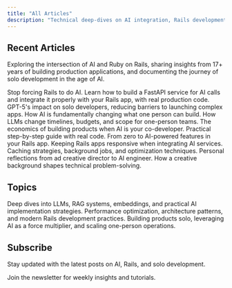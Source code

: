 ```yaml
---
title: "All Articles"
description: "Technical deep-dives on AI integration, Rails development, and building modern applications"
---
```


## Recent Articles

Exploring the intersection of AI and Ruby on Rails, sharing insights from 17+ years of building production applications, and documenting the journey of solo development in the age of AI.

<Card title="Your First AI Feature in Rails: Calling Python Services the Right Way" href="/blog/rails-python-ai-services" horizontal>
  Stop forcing Rails to do AI. Learn how to build a FastAPI service for AI calls and integrate it properly with your Rails app, with real production code.
</Card>

<Card title="Solopreneurs, Meet Your New Junior Dev: GPT-5 Is Here" href="/blog/gpt5-junior-dev" horizontal>
  GPT-5's impact on solo developers, reducing barriers to launching complex apps. How AI is fundamentally changing what one person can build.
</Card>

<Card title="GPT-5 and the New Solo Dev Economy" href="/blog/gpt5-solo-economy" horizontal>
  How LLMs change timelines, budgets, and scope for one-person teams. The economics of building products when AI is your co-developer.
</Card>

<Card title="Integrating GPT into a Rails App in Under 30 Minutes" href="/blog/rails-gpt-integration" horizontal>
  Practical step-by-step guide with real code. From zero to AI-powered features in your Rails app.
</Card>

<Card title="Rails Performance Tweaks for AI Workloads" href="/blog/rails-ai-performance" horizontal>
  Keeping Rails apps responsive when integrating AI services. Caching strategies, background jobs, and optimization techniques.
</Card>

<Card title="Lessons from Combining Creativity and Code" href="/blog/creativity-and-code" horizontal>
  Personal reflections from ad creative director to AI engineer. How a creative background shapes technical problem-solving.
</Card>

## Topics

<Columns cols={3}>
  <Card title="AI & Machine Learning" icon="brain">
    Deep dives into LLMs, RAG systems, embeddings, and practical AI implementation strategies.
  </Card>
  <Card title="Ruby on Rails" icon="gem">
    Performance optimization, architecture patterns, and modern Rails development practices.
  </Card>
  <Card title="Solopreneurship" icon="rocket">
    Building products solo, leveraging AI as a force multiplier, and scaling one-person operations.
  </Card>
</Columns>

## Subscribe

Stay updated with the latest posts on AI, Rails, and solo development.

<Card title="Get Email Updates" icon="envelope" href="/contact">
  Join the newsletter for weekly insights and tutorials.
</Card>